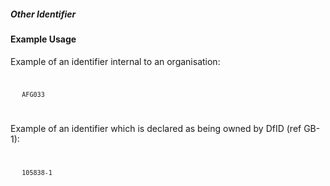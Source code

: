 ===== Other Identifier ===== 
{{for revision 1.03}}
==== Example Usage ====
Example of an identifier internal to an organisation:
<code xml>
    <other-identifier>AFG033</other-identifier>
</code>

Example of an identifier which is declared as being owned by DfID (ref GB-1):

<code xml>
    <other-identifier owner-ref="GB-1" owner-name="DFID">105838-1</other-identifier>
</code>

